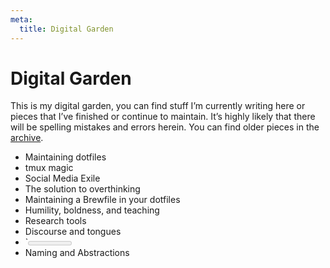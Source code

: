 ```yaml
---
meta:
  title: Digital Garden
---
```



# Digital Garden

This is my digital garden, you can find stuff I’m currently writing here or
pieces that I’ve finished or continue to maintain. It’s highly likely that there
will be spelling mistakes and errors herein. You can find older pieces in the
[archive](/garden/archive).

* <Link to="maintaining-dotfiles">Maintaining dotfiles</Link>
* <Link to="tmux-magic">tmux magic</Link>
* <Link to="social-media-exile">Social Media Exile</Link>
* <Link to="the-solution-to-overthinking/">The solution to overthinking</Link>
* <Link to="maintaining-a-brewfile-in-your-dotfiles">Maintaining a Brewfile in your dotfiles</Link>
* <Link to="humility-boldness-and-teaching">Humility, boldness, and teaching</Link>
* <Link to="research-tools">Research tools</Link>
* <Link to="discourse-and-tongues">Discourse and tongues</Link>
* <Link to="meter-and-progress-in-safari">`<meter>` and `<progress>` in Safari</Link>
* <Link to="naming-and-abstractions">Naming and Abstractions</Link>
